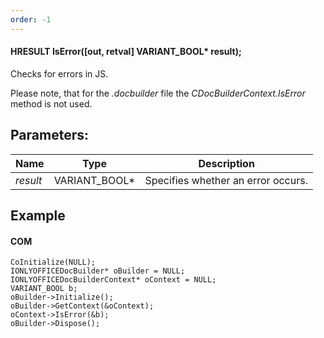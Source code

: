 ```yaml
---
order: -1
---
```

#### HRESULT IsError(\[out, retval] VARIANT\_BOOL\* result);

Checks for errors in JS.

Please note, that for the *.docbuilder* file the *CDocBuilderContext.IsError* method is not used.

## Parameters:

| Name     | Type            | Description                        |
| -------- | --------------- | ---------------------------------- |
| *result* | VARIANT\_BOOL\* | Specifies whether an error occurs. |

## Example

#### COM

```
CoInitialize(NULL);
IONLYOFFICEDocBuilder* oBuilder = NULL;
IONLYOFFICEDocBuilderContext* oContext = NULL;
VARIANT_BOOL b;
oBuilder->Initialize();
oBuilder->GetContext(&oContext);
oContext->IsError(&b);
oBuilder->Dispose();
```

